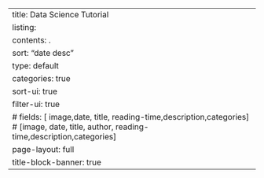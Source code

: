 ---
title: Data Science Tutorial
listing:
  contents: .
  sort: "date desc"
  type: default
  categories: true
  sort-ui: true
  filter-ui: true
  # fields: [ image,date, title, reading-time,description,categories] # [image, date, title, author, reading-time,description,categories]
page-layout: full
title-block-banner: true
---